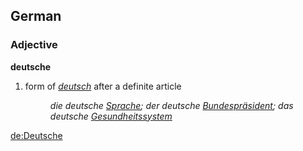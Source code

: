 ==German==
===Adjective===
'''deutsche'''

#form of ''[[deutsch]]'' after a definite article
#:''die deutsche [[Sprache]]; der deutsche [[Bundespräsident]]; das deutsche [[Gesundheitssystem]]''

[[de:Deutsche]]
